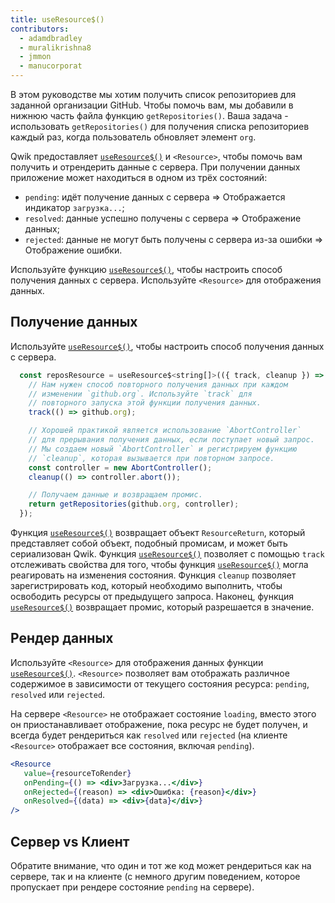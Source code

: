 ```yaml
---
title: useResource$()
contributors:
  - adamdbradley
  - muralikrishna8
  - jmmon
  - manucorporat
---
```


В этом руководстве мы хотим получить список репозиториев для заданной организации GitHub. Чтобы помочь вам, мы добавили в нижнюю часть файла функцию `getRepositories()`. Ваша задача - использовать `getRepositories()` для получения списка репозиториев каждый раз, когда пользователь обновляет элемент `org`.

Qwik предоставляет [`useResource$()`](/docs/(qwik)/components/resource/index.mdx) и `<Resource>`, чтобы помочь вам получить и отрендерить данные с сервера. При получении данных приложение может находиться в одном из трёх состояний:

- `pending`: идёт получение данных с сервера => Отображается индикатор `загрузка...`;
- `resolved`: данные успешно получены с сервера => Отображение данных;
- `rejected`: данные не могут быть получены с сервера из-за ошибки => Отображение ошибки.

Используйте функцию [`useResource$()`](/docs/(qwik)/components/resource/index.mdx), чтобы настроить способ получения данных с сервера. Используйте `<Resource>` для отображения данных.

## Получение данных

Используйте [`useResource$()`](/docs/(qwik)/components/resource/index.mdx), чтобы настроить способ получения данных с сервера.

```jsx
  const reposResource = useResource$<string[]>(({ track, cleanup }) => {
    // Нам нужен способ повторного получения данных при каждом
    // изменении `github.org`. Используйте `track` для
    // повторного запуска этой функции получения данных.
    track(() => github.org);

    // Хорошей практикой является использование `AbortController`
    // для прерывания получения данных, если поступает новый запрос.
    // Мы создаем новый `AbortController` и регистрируем функцию
    // `cleanup`, которая вызывается при повторном запросе.
    const controller = new AbortController();
    cleanup(() => controller.abort());

    // Получаем данные и возвращаем промис.
    return getRepositories(github.org, controller);
  });
```

Функция [`useResource$()`](/docs/(qwik)/components/resource/index.mdx) возвращает объект `ResourceReturn`, который представляет собой объект, подобный промисам, и может быть сериализован Qwik. Функция [`useResource$()`](/docs/(qwik)/components/resource/index.mdx) позволяет с помощью `track` отслеживать свойства для того, чтобы функция [`useResource$()`](/docs/(qwik)/components/resource/index.mdx) могла реагировать на изменения состояния. Функция `cleanup` позволяет зарегистрировать код, который необходимо выполнить, чтобы освободить ресурсы от предыдущего запроса. Наконец, функция [`useResource$()`](/docs/(qwik)/components/resource/index.mdx) возвращает промис, который разрешается в значение.

## Рендер данных

Используйте `<Resource>` для отображения данных функции [`useResource$()`](/docs/(qwik)/components/resource/index.mdx). `<Resource>` позволяет вам отображать различное содержимое в зависимости от текущего состояния ресурса: `pending`, `resolved` или `rejected`.

На сервере `<Resource>` не отображает состояние `loading`, вместо этого он приостанавливает отображение, пока ресурс не будет получен, и всегда будет рендериться как `resolved` или `rejected` (на клиенте `<Resource>` отображает все состояния, включая `pending`).

```jsx
<Resource
   value={resourceToRender}
   onPending={() => <div>Загрузка...</div>}
   onRejected={(reason) => <div>Ошибка: {reason}</div>}
   onResolved={(data) => <div>{data}</div>}
/>
```

## Сервер vs Клиент

Обратите внимание, что один и тот же код может рендериться как на сервере, так и на клиенте (с немного другим поведением, которое пропускает при рендере состояние `pending` на сервере).
